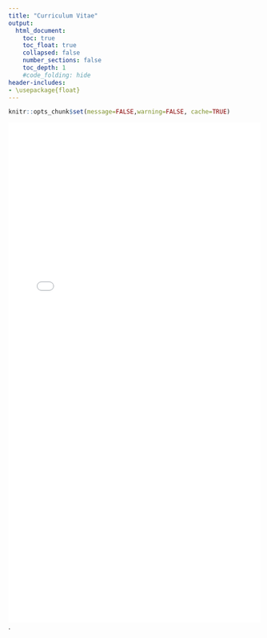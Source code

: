 ```yaml
---
title: "Curriculum Vitae"
output:
  html_document:
    toc: true
    toc_float: true
    collapsed: false
    number_sections: false
    toc_depth: 1
    #code_folding: hide
header-includes:
- \usepackage{float}
---
```


<style type="text/css">
h1.title {
  font-size: 40px;
  text-align: center;
}
</style>

```r
knitr::opts_chunk$set(message=FALSE,warning=FALSE, cache=TRUE)
```

![](CV/Sposito_CV.pdf){width=100% height=1000}.
